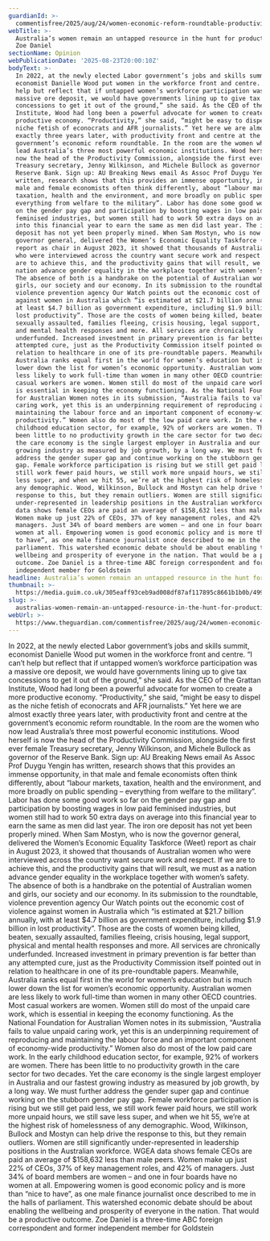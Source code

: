 ```yaml
---
guardianId: >-
  commentisfree/2025/aug/24/women-economic-reform-roundtable-productivity-australia
webTitle: >-
  Australia’s women remain an untapped resource in the hunt for productivity  |
  Zoe Daniel 
sectionName: Opinion
webPublicationDate: '2025-08-23T20:00:10Z'
bodyText: >-
  In 2022, at the newly elected Labor government’s jobs and skills summit,
  economist Danielle Wood put women in the workforce front and centre. “I can’t
  help but reflect that if untapped women’s workforce participation was a
  massive ore deposit, we would have governments lining up to give tax
  concessions to get it out of the ground,” she said. As the CEO of the Grattan
  Institute, Wood had long been a powerful advocate for women to create a more
  productive economy. “Productivity,” she said, “might be easy to dispel as the
  niche fetish of econocrats and AFR journalists.” Yet here we are almost
  exactly three years later, with productivity front and centre at the
  government’s economic reform roundtable. In the room are the women who now
  lead Australia’s three most powerful economic institutions. Wood herself is
  now the head of the Productivity Commission, alongside the first ever female
  Treasury secretary, Jenny Wilkinson, and Michele Bullock as governor of the
  Reserve Bank. Sign up: AU Breaking News email As Assoc Prof Duygu Yengin has
  written, research shows that this provides an immense opportunity, in that
  male and female economists often think differently, about “labour markets,
  taxation, health and the environment, and more broadly on public spending –
  everything from welfare to the military”. Labor has done some good work so far
  on the gender pay gap and participation by boosting wages in low paid
  feminised industries, but women still had to work 50 extra days on average
  into this financial year to earn the same as men did last year. The iron ore
  deposit has not yet been properly mined. When Sam Mostyn, who is now the
  governor general, delivered the Women’s Economic Equality Taskforce (Weet)
  report as chair in August 2023, it showed that thousands of Australian women
  who were interviewed across the country want secure work and respect. If we
  are to achieve this, and the productivity gains that will result, we must as a
  nation advance gender equality in the workplace together with women’s safety.
  The absence of both is a handbrake on the potential of Australian women and
  girls, our society and our economy. In its submission to the roundtable,
  violence prevention agency Our Watch points out the economic cost of violence
  against women in Australia which “is estimated at $21.7 billion annually, with
  at least $4.7 billion as government expenditure, including $1.9 billion in
  lost productivity”. Those are the costs of women being killed, beaten,
  sexually assaulted, families fleeing, crisis housing, legal support, physical
  and mental health responses and more. All services are chronically
  underfunded. Increased investment in primary prevention is far better than any
  attempted cure, just as the Productivity Commission itself pointed out in
  relation to healthcare in one of its pre-roundtable papers. Meanwhile,
  Australia ranks equal first in the world for women’s education but is much
  lower down the list for women’s economic opportunity. Australian women are
  less likely to work full-time than women in many other OECD countries. Most
  casual workers are women. Women still do most of the unpaid care work, which
  is essential in keeping the economy functioning. As the National Foundation
  for Australian Women notes in its submission, “Australia fails to value unpaid
  caring work, yet this is an underpinning requirement of reproducing and
  maintaining the labour force and an important component of economy-wide
  productivity.” Women also do most of the low paid care work. In the early
  childhood education sector, for example, 92% of workers are women. There has
  been little to no productivity growth in the care sector for two decades. Yet
  the care economy is the single largest employer in Australia and our fastest
  growing industry as measured by job growth, by a long way. We must further
  address the gender super gap and continue working on the stubborn gender pay
  gap. Female workforce participation is rising but we still get paid less, we
  still work fewer paid hours, we still work more unpaid hours, we still save
  less super, and when we hit 55, we’re at the highest risk of homelessness of
  any demographic. Wood, Wilkinson, Bullock and Mostyn can help drive the
  response to this, but they remain outliers. Women are still significantly
  under-represented in leadership positions in the Australian workforce. WGEA
  data shows female CEOs are paid an average of $158,632 less than male peers.
  Women make up just 22% of CEOs, 37% of key management roles, and 42% of
  managers. Just 34% of board members are women – and one in four boards have no
  women at all. Empowering women is good economic policy and is more than “nice
  to have”, as one male finance journalist once described to me in the halls of
  parliament. This watershed economic debate should be about enabling the
  wellbeing and prosperity of everyone in the nation. That would be a productive
  outcome. Zoe Daniel is a three-time ABC foreign correspondent and former
  independent member for Goldstein
headline: Australia’s women remain an untapped resource in the hunt for productivity
thumbnail: >-
  https://media.guim.co.uk/305eaff93ceb9ad008df87af117895c8661b1b0b/499_0_2552_2043/500.jpg
slug: >-
  australias-women-remain-an-untapped-resource-in-the-hunt-for-productivity-or-zoe-daniel
webUrl: >-
  https://www.theguardian.com/commentisfree/2025/aug/24/women-economic-reform-roundtable-productivity-australia
---
```

In 2022, at the newly elected Labor government’s jobs and skills summit, economist Danielle Wood put women in the workforce front and centre. “I can’t help but reflect that if untapped women’s workforce participation was a massive ore deposit, we would have governments lining up to give tax concessions to get it out of the ground,” she said. As the CEO of the Grattan Institute, Wood had long been a powerful advocate for women to create a more productive economy. “Productivity,” she said, “might be easy to dispel as the niche fetish of econocrats and AFR journalists.” Yet here we are almost exactly three years later, with productivity front and centre at the government’s economic reform roundtable. In the room are the women who now lead Australia’s three most powerful economic institutions. Wood herself is now the head of the Productivity Commission, alongside the first ever female Treasury secretary, Jenny Wilkinson, and Michele Bullock as governor of the Reserve Bank. Sign up: AU Breaking News email As Assoc Prof Duygu Yengin has written, research shows that this provides an immense opportunity, in that male and female economists often think differently, about “labour markets, taxation, health and the environment, and more broadly on public spending – everything from welfare to the military”. Labor has done some good work so far on the gender pay gap and participation by boosting wages in low paid feminised industries, but women still had to work 50 extra days on average into this financial year to earn the same as men did last year. The iron ore deposit has not yet been properly mined. When Sam Mostyn, who is now the governor general, delivered the Women’s Economic Equality Taskforce (Weet) report as chair in August 2023, it showed that thousands of Australian women who were interviewed across the country want secure work and respect. If we are to achieve this, and the productivity gains that will result, we must as a nation advance gender equality in the workplace together with women’s safety. The absence of both is a handbrake on the potential of Australian women and girls, our society and our economy. In its submission to the roundtable, violence prevention agency Our Watch points out the economic cost of violence against women in Australia which “is estimated at $21.7 billion annually, with at least $4.7 billion as government expenditure, including $1.9 billion in lost productivity”. Those are the costs of women being killed, beaten, sexually assaulted, families fleeing, crisis housing, legal support, physical and mental health responses and more. All services are chronically underfunded. Increased investment in primary prevention is far better than any attempted cure, just as the Productivity Commission itself pointed out in relation to healthcare in one of its pre-roundtable papers. Meanwhile, Australia ranks equal first in the world for women’s education but is much lower down the list for women’s economic opportunity. Australian women are less likely to work full-time than women in many other OECD countries. Most casual workers are women. Women still do most of the unpaid care work, which is essential in keeping the economy functioning. As the National Foundation for Australian Women notes in its submission, “Australia fails to value unpaid caring work, yet this is an underpinning requirement of reproducing and maintaining the labour force and an important component of economy-wide productivity.” Women also do most of the low paid care work. In the early childhood education sector, for example, 92% of workers are women. There has been little to no productivity growth in the care sector for two decades. Yet the care economy is the single largest employer in Australia and our fastest growing industry as measured by job growth, by a long way. We must further address the gender super gap and continue working on the stubborn gender pay gap. Female workforce participation is rising but we still get paid less, we still work fewer paid hours, we still work more unpaid hours, we still save less super, and when we hit 55, we’re at the highest risk of homelessness of any demographic. Wood, Wilkinson, Bullock and Mostyn can help drive the response to this, but they remain outliers. Women are still significantly under-represented in leadership positions in the Australian workforce. WGEA data shows female CEOs are paid an average of $158,632 less than male peers. Women make up just 22% of CEOs, 37% of key management roles, and 42% of managers. Just 34% of board members are women – and one in four boards have no women at all. Empowering women is good economic policy and is more than “nice to have”, as one male finance journalist once described to me in the halls of parliament. This watershed economic debate should be about enabling the wellbeing and prosperity of everyone in the nation. That would be a productive outcome. Zoe Daniel is a three-time ABC foreign correspondent and former independent member for Goldstein
